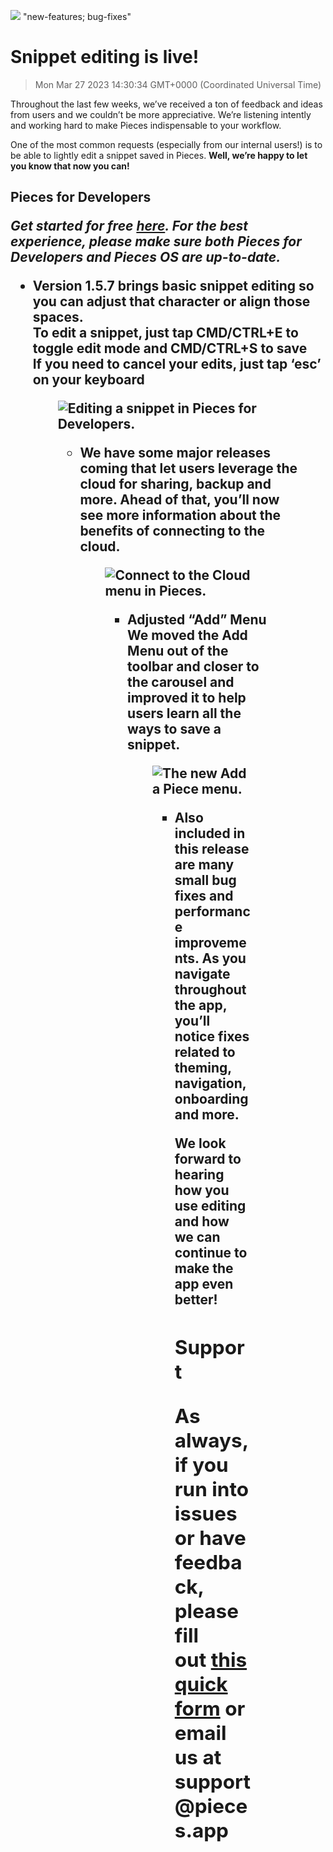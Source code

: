 ![](https://uploads-ssl.webflow.com/6143afec68f555387049efb3/630d73d8140f09aa407fb708_ezgif_com-gif-maker26_978d2990eb4bc83967bd9dcb6f144c08_2000.png)
"new-features; bug-fixes"
# Snippet editing is live!
> Mon Mar 27 2023 14:30:34 GMT+0000 (Coordinated Universal Time)
<p>Throughout the last few weeks, we’ve received a ton of feedback and ideas from users and we couldn’t be more appreciative. We’re listening intently and working hard to make Pieces indispensable to your workflow.<p.new.line><p>One of the most common requests (especially from our internal users!) is to be able to lightly edit a snippet saved in Pieces. <strong>Well, we’re happy to let you know that now you can!</strong><p.new.line><h2 id="2nskt">Pieces for Developers<h2.new.line><p><em>Get started for free <a href="http://code.pieces.app/install" target="_blank" rel="noopener noreferrer">here</a>. For the best experience, please make sure both Pieces for Developers and Pieces OS are up-to-date.</em><p.new.line><ul><li>Version 1.5.7 brings basic snippet editing so you can adjust that character or align those spaces.<br/>To edit a snippet, just tap CMD/CTRL+E to toggle edit mode and CMD/CTRL+S to save<br/>If you need to cancel your edits, just tap ‘esc’ on your keyboard<li.new.line><ul.new.line><figure class="w-richtext-figure-type-image w-richtext-align-center" data-rt-type="image" data-rt-align="center"><div><img alt="Editing a snippet in Pieces for Developers." src="https://uploads-ssl.webflow.com/6143afec68f555387049efb3/630d73d9140f0939327fb86a_ezgif_com-gif-maker23_e50c13ceea4f40bb97217ac569ed0cab_800.png" /><div.new.line><figure.new.line><ul><li>We have some major releases coming that let users leverage the cloud for sharing, backup and more. Ahead of that, you’ll now see more information about the benefits of connecting to the cloud.<li.new.line><ul.new.line><figure class="w-richtext-figure-type-image w-richtext-align-center" data-rt-type="image" data-rt-align="center"><div><img alt="Connect to the Cloud menu in Pieces." src="https://uploads-ssl.webflow.com/6143afec68f555387049efb3/630d73d9140f097e897fb87a_ezgif_com-gif-maker24_26b3dcd5881241c4baa35c297478bd25_800.png" /><div.new.line><figure.new.line><ul><li>Adjusted “Add” Menu<br/>We moved the Add Menu out of the toolbar and closer to the carousel and improved it to help users learn all the ways to save a snippet.<li.new.line><ul.new.line><figure class="w-richtext-figure-type-image w-richtext-align-center" data-rt-type="image" data-rt-align="center"><div><img alt="The new Add a Piece menu." src="https://uploads-ssl.webflow.com/6143afec68f555387049efb3/630d73d9140f09d2b87fb89b_ezgif_com-gif-maker25_bce38ead710b982758382ef307b9719b_800.png" /><div.new.line><figure.new.line><ul><li>Also included in this release are many small bug fixes and performance improvements. As you navigate throughout the app, you’ll notice fixes related to theming, navigation, onboarding and more.<li.new.line><ul.new.line><p>We look forward to hearing how you use editing and how we can continue to make the app even better!<p.new.line><h2 id="c1ikp">Support<h2.new.line><p>As always, if you run into issues or have feedback, please fill out <a href="https://getpieces.typeform.com/to/mCjBSIjF" target="_blank" rel="noopener noreferrer">this quick form</a> or email us at support@pieces.app 
